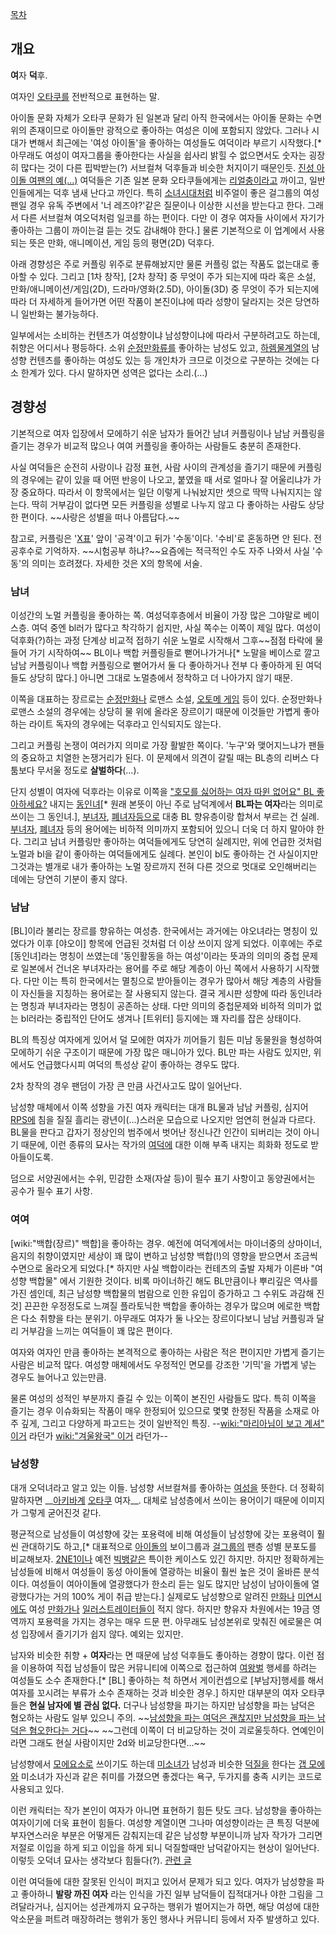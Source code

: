 [[목차]]
== 개요 ==
'''여'''자 '''덕'''후.

여자인 [[오타쿠]]를 전반적으로 표현하는 말. 

아이돌 문화 자체가 오타쿠 문화가 된 일본과 달리 아직 한국에서는 아이돌 문화는 수면 위의 존재이므로 아이돌만 광적으로 좋아하는 여성은 이에 포함되지 않았다. 그러나 시대가 변해서 최근에는 '여성 아이돌'을 좋아하는 여성들도 여덕이라 부르기 시작했다.[* 아무래도 여성이 여자그룹을 좋아한다는 사실을 쉽사리 밝힐 수 없으면서도 숫자는 굉장히 많다는 것이 다른 핍박받는(?) 서브컬쳐 덕후들과 비슷한 처지이기 때문인듯. [http://www.youtube.com/watch?v=FdIsJrStg7o 진성 아이돌 여팬의 예(...)] 여덕들은 기존 일본 문화 오타쿠들에게는 [[리얼충]]이라고 까이고, 일반인들에게는 덕후 냄새 난다고 까인다. 특히 [[소녀시대]]처럼 비주얼이 좋은 걸그룹의 여성팬일 경우 유독 주변에서 '너 레즈야?'같은 질문이나 이상한 시선을 받는다고 한다. 그래서 다른 서브컬쳐 여오덕처럼 일코를 하는 편이다. 다만 이 경우 여자들 사이에서 자기가 좋아하는 그룹이 까이는걸 듣는 것도 감내해야 한다.] 물론 기본적으로 이 업계에서 사용되는 뜻은 만화, 애니메이션, 게임 등의 평면(2D) 덕후다.

아래 경향성은 주로 커플링 위주로 분류해놨지만 물론 커플링 없는 작품도 없는대로 좋아할 수 있다. 그리고 [1차 창작], [2차 창작] 중 무엇이 주가 되는지에 따라 혹은 소설, 만화/애니메이션/게임(2D), 드라마/영화(2.5D), 아이돌(3D) 중 무엇이 주가 되는지에 따라 더 자세하게 들어가면 어떤 작품이 본진이냐에 따라 성향이 달라지는 것은 당연하니 일반화는 불가능하다.

일부에서는 소비하는 컨텐츠가 여성향이냐 남성향이냐에 따라서 구분하려고도 하는데, 취향은 어디서나 평등하다. 소위 [[순정만화]]류를 좋아하는 남성도 있고, [[하렘물]]계열의 남성향 컨텐츠를 좋아하는 여성도 있는 등 개인차가 크므로 이것으로 구분하는 것에는 다소 한계가 있다. 다시 말하자면 성역은 없다는 소리.(…)

== 경향성 ==
기본적으로 여자 입장에서 모에하기 쉬운 남자가 들어간 남녀 커플링이나 남남 커플링을 즐기는 경우가 비교적 많으나 여여 커플링을 좋아하는 사람들도 충분히 존재한다. 

사실 여덕들은 순전히 사랑이나 감정 표현, 사람 사이의 관계성을 즐기기 때문에 커플링의 경우에는 같이 있을 때 어떤 반응이 나오고, 붙였을 때 서로 얼마나 잘 어울리냐가 가장 중요하다. 따라서 이 항목에서는 일단 이렇게 나눠놨지만 셋으로 딱딱 나눠지지는 않는다. 딱히 거부감이 없다면 모든 커플링을 성별로 나누지 않고 다 좋아하는 사람도 상당한 편이다. ~~사랑은 성별을 떠나 아름답다.~~

참고로, 커플링은 '[[X표]]' 앞이 '공격'이고 뒤가 '수동'이다. '수비'로 혼동하면 안 된다. 전공후수로 기억하자. ~~시험공부 하냐?~~요즘에는 적극적인 수도 자주 나와서 사실 '수동'의 의미는 흐려졌다. 자세한 것은 X의 항목에 서술.

=== 남녀 ===
이성간의 노멀 커플링을 좋아하는 쪽. 여성덕후층에서 비율이 가장 많은 그야말로 베이스층. 여덕 중엔 bl러가 많다고 착각하기 쉽지만, 사실 쪽수는 이쪽이 제일 많다. 여성이 덕후화(?)하는 과정 단계상 비교적 접하기 쉬운 노멀로 시작해서 그후~~점점 타락에 물들어 가기 시작하여~~ BL이나 백합 커플링들로 뻗어나가거나[* 노말을 베이스로 깔고 남남 커플링이나 백합 커플링으로 뻗어가서 둘 다 좋아하거나 전부 다 좋아하게 된 여덕들도 상당히 많다.] 아니면 그대로 노멀층에서 정착하고 더 나아가지 않기 때문.

이쪽을 대표하는 장르로는 [[순정만화]]나 로맨스 소설, [[오토메 게임]] 등이 있다. 순정만화나 로맨스 소설의 경우에는 상당히 물 위에 올라온 장르이기 때문에 이것들만 가볍게 좋아하는 라이트 독자의 경우에는 덕후라고 인식되지도 않는다. 

그리고 커플링 논쟁이 여러가지 의미로 가장 활발한 쪽이다. '누구'와 맺어지느냐가 팬들의 중요하고 치열한 논쟁거리가 된다. 이 문제에서 의견이 갈릴 때는 BL층의 리버스 다툼보다 무서울 정도로 '''살벌하다'''(…). 

단지 성별이 여자에 덕후라는 이유로 이쪽을 [["호모를 싫어하는 여자 따윈 없어요" BL 좋아하세요?]] 내지는 [[동인녀]][* 원래 본뜻이 아닌 주로 남덕계에서 '''BL파는 여자'''라는 의미로 쓰이는 그 동인녀.], [[부녀자]], [[폐녀자]]등으로 대충 BL 향유층이랑 합쳐서 부르는 건 실례. [[부녀자]], [[폐녀자]] 등의 용어에는 비하적 의미까지 포함되어 있으니 더욱 더 하지 말아야 한다. 그리고 남녀 커플링만 좋아하는 여덕들에게도 당연히 실례지만, 위에 언급한 것처럼 노멀과 bl을 같이 좋아하는 여덕들에게도 실례다. 본인이 bl도 좋아하는 건 사실이지만 그것과는 별개로 내가 좋아하는 노멀 장르까지 전혀 다른 것으로 멋대로 오인해버리는 데에는 당연히 기분이 좋지 않다.

=== 남남 ===
[BL]이라 불리는 장르를 향유하는 여성층. 한국에서는 과거에는 야오녀라는 명칭이 있었다가 이후 [야오이] 항목에 언급된 것처럼 더 이상 쓰이지 않게 되었다. 이후에는 주로 [동인녀]라는 명칭이 쓰였는데 '동인활동을 하는 여성'이라는 뜻과의 의미의 중첩 문제로 일본에서 건너온 부녀자라는 용어를 주로 해당 계층이 아닌 쪽에서 사용하기 시작했다. 다만 이는 특히 한국에서는 멸칭으로 받아들이는 경우가 많아서 해당 계층의 사람들이 자신들을 지칭하는 용어로는 잘 사용되지 않는다. 결국 게시판 성향에 따라 동인녀라는 명칭과 부녀자라는 명칭이 공존하는 상태. 다만 의미의 중첩문제와 비하적 의미가 없는 bl러라는 중립적인 단어도 생겨나 [트위터] 등지에는 꽤 자리를 잡은 상태이다.

BL의 특징상 여자에게 있어서 덜 모에한 여자가 끼어들기 힘든 미남 동물원을 형성하여 모에하기 쉬운 구조이기 때문에 가장 많은 매니아가 있다.  BL만 파는 사람도 있지만, 위에서도 언급했다시피 여덕의 특성상 같이 좋아하는 경우도 많다.

2차 창작의 경우 팬덤이 가장 큰 만큼 사건사고도 많이 일어난다.

남성향 매체에서 이쪽 성향을 가진 여자 캐릭터는 대개 BL물과 남남 커플링, 심지어 [[RPS]]에 침을 질질 흘리는 광년이(...)스러운 모습으로 나오지만 엄연히 현실과 다르다. BL물을 판다고 갑자기 정상인의 범주에서 벗어난 정신나간 인간이 되버리는 것이 아니기 때문에, 이런 종류의 묘사는 작가의 [[여덕]]에 대한 이해 부족 내지는 희화화 정도로 받아들이도록.

덤으로 서양권에서는 수위, 민감한 소재(자살 등)이 필수 표기 사항이고 동양권에서는 공수가 필수 표기 사항. 

=== 여여 ===
[wiki:"백합(장르)" 백합]을 좋아하는 경우. 예전에 여덕계에서는 마이너중의 상마이너, 음지의 취향이였지만 세상이 꽤 많이 변하고 남성향 백합(!)의 영향을 받으면서 조금씩 수면으로 올라오게 되었다.[* 하지만 사실 백합이라는 컨테츠의 출발 자체가 이른바 "여성향 백합물" 에서 기원한 것이다. 비록 마이너하긴 해도 BL만큼이나 뿌리깊은 역사를 가진 셈인데, 최근 남성향 백합물의 범람으로 인한 유입이 증가하고 그 수위도 과감해 진 것] 끈끈한 우정정도로 느껴질 플라토닉한 백합을 좋아하는 경우가 많으며 에로한 백합은 다소 취향을 타는 분위기. 아무래도 여자가 둘 나오는 장르이다보니 남남 커플링과 달리 거부감을 느끼는 여덕들이 꽤 많은 편이다.

여자와 여자인 만큼 좋아하는 본격적으로 좋아하는 사람은 적은 편이지만 가볍게 즐기는 사람은 비교적 많다. 여성향 매체에서도 우정적인 면모를 강조한 '기믹'을 가볍게 넣는 경우도 늘어나고 있는만큼.

물론  여성의 성적인 부분까지 즐길 수 있는 이쪽이 본진인 사람들도 많다. 특히 이쪽을 즐기는 경우 이슈화되는 작품이 매우 한정되어 있으므로 몇몇 한정된 작품을 소재로 아주 깊게, 그리고 다양하게 파고드는 것이 일반적인 특징. --[[wiki:"마리아님이 보고 계셔" 이거]] 라던가 [[wiki:"겨울왕국" 이거]] 라던가--
=== 남성향 ===
대개 오덕녀라고 알고 있는 이들. 남성향 서브컬쳐를 좋아하는 [[여성]]을 뜻한다. 더 정확히 말하자면 __[[아키바계]] [[오타쿠]] 여자__. 대체로 남성층에서 쓰이는 용어이기 때문에 이미지가 그렇게 굳어진것 같다. 

평균적으로 남성들이 여성향에 갖는 포용력에 비해 여성들이 남성향에 갖는 포용력이 훨씬 관대하기도 하고,[* 대표적으로 [[아이돌]]의 보이그룹과 [[걸그룹]]의 팬층 성별 분포도를 비교해보자. [[2NE1]]이나 예전 [[빅뱅]]같은 특이한 케이스도 있긴 하지만. 하지만 정확하게는 남성들에 비해서 여성들이 동성 아이돌에 열광하는 비율이 훨씬 높은 것이 올바른 분석이다. 여성들이 여아이돌에 열광했다가 한소리 듣는 일도 많지만 남성이 남아이돌에 열광했다가는 거의 100% 게이 취급 받는다.] 실제로도 남성향으로 알려진 [[만화]]나 [[미연시]]에도 여성 [[만화가]]나 [[일러스트레이터]]들이 적지 않다. 하지만 향유자 차원에서는 19금 영역까지 포용력을 가지는 경우는 매우 드문 편. 아무래도 남성본위로 맞춰진 에로물은 여성 입장에서 즐기기가 쉽지 않다. 예외는 있지만.

남자와 비슷한 취향 + '''여자'''라는 면 때문에 남성 덕후들도 좋아하는 경향이 많다. 이런 점을 이용하여 직접 남성들이 많은 커뮤니티에 이쪽으로 접근하여 [[여왕벌]] 행세를 하려는 여성들도 소수 존재한다.[* [BL] 좋아하는 척 하면서 게이컨셉으로 [부남자]행세를 해서 여자를 꼬시려는 부류가 소수 존재하는 것과 비슷한 경우.] 하지만 대부분의 여자 오타쿠들은 '''현실 남자에 별 관심 없다.''' 더구나 남성향을 파기는 하지만 남성향을 파는 남덕은 혐오하는 사람도 일부 있으니 주의. ~~[[남녀차별|남성향을 파는 여덕은 괜찮지만 남성향을 파는 남덕은 혐오한다는 거다]]~~ ~~그런데 이쪽이 더 비교당하는 것이 괴로울듯하다. 연예인이라면 그래도 현실 사람이지만 2d와 비교당한다면...~~

남성향에서 [[모에요소]]로 쓰이기도 하는데 [[미소녀]]가 남성과 비슷한 [[덕질]]을 한다는 [[갭 모에]]와 미소녀가 자신과 같은 취미를 가졌으면 좋겠다는 욕구, 두가지를 충족 시키는 코드로 사용되고 있다.

이런 캐릭터는 작가 본인이 여자가 아니면 표현하기 힘든 탓도 크다. 남성향을 좋아하는 여자이기에 더욱 표현이 힘들다. 여성향 계열이면 그나마 여성향이라는 큰 특징 덕분에 부자연스러운 부분은 어떻게든 감춰지는데 같은 남성향 부분이니까 남자 작가가 그리면 저절로 이입을 하게 되고 이입을 하게 되니 덕질할때만 남덕같아지는 현상이 일어난다. 이렇듯 오덕녀 묘사는 생각보다 힘들다(?). [http://blog.naver.com/love2mix/150127436079 관련 글] 

이런 여덕들에 대한 잘못된 인식이 퍼지고 있어서 문제가 되고 있다.
여자가 남성향을 파고 좋아하니 '''발랑 까진 여자''' 라는 인식을 가진 일부 남덕들이 집적대거나 야한 그림을 그려달라거나, 심지어는 성관계까지 요구하는 행위가 벌어지는가 하면, 해당 여성에 대한 악소문을 퍼트려 매장하려는 행위가 동인 행사나 커뮤니티 등에서 자주 발생하고 있다.
